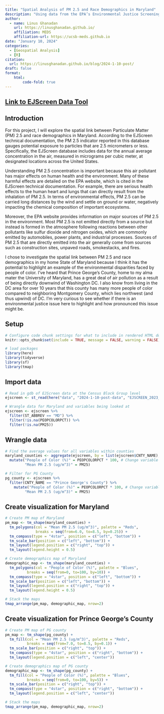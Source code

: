 ```yaml
---
title: "Spatial Analysis of PM 2.5 and Race Demographics in Maryland"
description: "Using data from the EPA’s Environmental Justice Screening and Mapping Tool (EJScreen), I create basic visualizations looking at the relationship between PM 2.5 concentrations and demographics."
author: 
  - name: Linus Ghanadan
    url: https://linusghanadan.github.io/
    affiliation: MEDS
    affiliation-url: https://ucsb-meds.github.io
date: "January 10, 2024"
categories:
  - [Geospatial Analysis]
  - [R]
citation:
  url: https://linusghanadan.github.io/blog/2024-1-10-post/
draft: false
format:
    html:
        code-fold: true
---
```


## [Link to EJScreen Data Tool](https://www.epa.gov/ejscreen/download-ejscreen-data)

## Introduction

For this project, I will explore the spatial link between Particulate Matter (PM) 2.5 and race demographics in Maryland. According to the EJScreen technical documentation, the PM 2.5 indicator reported in this database gauges potential exposure to particles that are 2.5 micrometers or less. Specifically, the EJScreen database includes data for the annual average concentration in the air, measured in micrograms per cubic meter, at designated locations across the United States.

Understanding PM 2.5 concentration is important because this air pollutant has major effects on human health and the environment. Many of these harmful effects are detailed on the EPA website, which is cited in the EJScreen technical documentation. For example, there are serious health effects to the human heart and lungs that can directly result from the inhalation of PM 2.5. In terms of environmental effects, PM 2.5 can be carried long distances by the wind and settle on ground or water, negatively impacting the chemical composition of important ecosystems.

Moreover, the EPA website provides information on major sources of PM 2.5 in the environment. Most PM 2.5 is not emitted directly from a source but instead is formed in the atmosphere following reactions between other pollutants like sulfur dioxide and nitrogen oxides, which are commonly emitted by automobiles, power plants, and industrial processes. Sources of PM 2.5 that are directly emitted into the air generally come from sources such as construction sites, unpaved roads, smokestacks, and fires.

I chose to investigate the spatial link between PM 2.5 and race demographics in my home State of Maryland because I think it has the potential to highlight an example of the environmental disparities faced by people of color. I've heard that Prince George's County, home to my alma mater the University of Maryland, has a great deal of air pollution as a result of being directly downwind of Washington DC. I also know from living in the DC area for over 10 years that this county has many more people of color compared to neighboring Montgomery County, which lies northwest (and thus upwind) of DC. I'm very curious to see whether if there is an environmental justice issue here to highlight and how pronounced this issue might be.

## Setup

```r
# Configure code chunk settings for what to include in rendered HTML document
knitr::opts_chunk$set(include = TRUE, message = FALSE, warning = FALSE)
```

```r
# load packages
library(here)
library(tidyverse)
library(sf)
library(tmap)
```

## Import data

```r
# Read in gdb of EJScreen data at the Census Block Group level
ejscreen <- st_read(here("data", "2024-1-10-post-data", "EJSCREEN_2023_BG_StatePct_with_AS_CNMI_GU_VI.gdb"))

# Wrangle data for Maryland and variables being looked at
ejscreen <- ejscreen %>%
  filter(ST_ABBREV == "MD") %>% 
  filter(!is.na(PEOPCOLORPCT)) %>%
  filter(!is.na(PM25))
```

## Wrangle data

```r
# Find the average values for all variables within counties
maryland_counties <- aggregate(ejscreen, by = list(ejscreen$CNTY_NAME), FUN = mean) %>%
  mutate("People of Color (%)" = PEOPCOLORPCT * 100, # Change variable names for plotting
         "Mean PM 2.5 (ug/m^3)" = PM25)

# Filter for PG County
pg_county <- ejscreen %>%
  filter(CNTY_NAME == "Prince George's County") %>% 
    mutate("People of Color (%)" = PEOPCOLORPCT * 100, # Change variable names for plotting
         "Mean PM 2.5 (ug/m^3)" = PM25)
```

## Create visualization for Maryland

```r
# Create PM map of Maryland
pm_map <- tm_shape(maryland_counties) +
  tm_polygons(col = "Mean PM 2.5 (ug/m^3)", palette = "Reds",
              breaks = seq(from=6.0, to=8.5, by=0.25)) +
  tm_compass(type = "4star", position = c("left", "bottom")) +
  tm_scale_bar(position = c("left", "bottom")) +
  tm_layout(legend.position = c("right", "top")) +
  tm_layout(legend.height = 0.5)

# Create demographics map of Maryland
demographic_map <- tm_shape(maryland_counties) +
  tm_polygons(col = "People of Color (%)", palette = "Blues",
          breaks = seq(from=0, to=100, by=10)) +
  tm_compass(type = "4star", position = c("left", "bottom")) +
  tm_scale_bar(position = c("left", "bottom")) +
  tm_layout(legend.position = c("right", "top")) +
  tm_layout(legend.height = 0.5)

# Stack the maps
tmap_arrange(pm_map, demographic_map, nrow=2)
```

## Create visualization for Prince George's County

```r
# Create PM map of PG county
pm_map <- tm_shape(pg_county) +
  tm_fill(col = "Mean PM 2.5 (ug/m^3)", palette = "Reds",
          breaks = seq(from=7.0, to=8.5, by=0.1)) +
  tm_scale_bar(position = c("right", "top")) +
  tm_compass(type = "4star", position = c("right", "bottom")) +
  tm_layout(legend.position = c("left", "center"))

# Create demographics map of PG county
demographic_map <- tm_shape(pg_county) +
  tm_fill(col = "People of Color (%)", palette = "Blues",
          breaks = seq(from=0, to=100, by=5)) +
  tm_scale_bar(position = c("right", "top")) +
  tm_compass(type = "4star", position = c("right", "bottom")) +
  tm_layout(legend.position = c("left", "center"))

# Stack the maps
tmap_arrange(pm_map, demographic_map, nrow=2)
```
